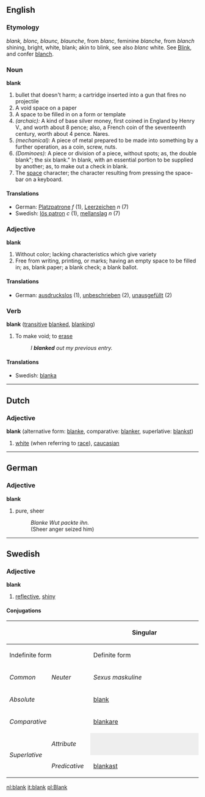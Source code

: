 ==English==

===Etymology===
{{OE.}} ''blank, blonc, blaunc, blaunche'', from {{F.}} ''blanc'', feminine ''blanche'', from {{OHG.}} ''blanch'' shining, bright, white, {{G.}} blank; akin to {{E.}} blink, see also {{AS.}} ''blanc'' white.  See [[Blink]], and confer [[blanch]].

===Noun===
'''blank'''

# bullet that doesn't harm; a cartridge inserted into a gun that fires no projectile
# A void space on a paper
# A space to be filled in on a form or template
# ''(archaic):'' A kind of base silver money, first coined in England by Henry V., and worth about 8 pence; also, a French coin of the seventeenth century, worth about 4 pence. Nares.
# ''(mechanical):'' A piece of metal prepared to be made into something by a further operation, as a coin, screw, nuts.
# ''(Dominoes):'' A piece or division of a piece, without spots; as, the double blank"; the six blank." In blank, with an essential portion to be supplied by another; as, to make out a check in blank. 
# The [[space]] character; the character resulting from pressing the space-bar on a keyboard.

====Translations====
*German: [[Platzpatrone]] ''f'' (1), [[Leerzeichen]] ''n'' (7)
*Swedish: [[lös patron]] ''c'' (1), [[mellanslag]] ''n'' (7)

===Adjective===
'''blank'''
# Without color; lacking characteristics which give variety
# Free from writing, printing, or marks; having an empty space to be filled in; as, blank paper; a blank check; a blank ballot.

====Translations====
*German: [[ausdruckslos]] (1), [[unbeschrieben]] (2), [[unausgefüllt]] (2)

===Verb===
'''blank''' ([[transitive]] [[blanked]], [[blanking]])

# To make void; to [[erase]]
#:''I '''blanked''' out my previous entry.''

====Translations====
*Swedish: [[blanka#Swedish|blanka]]

----

==Dutch==
===Adjective===
'''blank''' (alternative form: [[blanke]], comparative: [[blanker]], superlative: [[blankst]])

# [[white]] (when referring to [[race]]), [[caucasian]]

----

==German==
===Adjective===
'''blank'''
# pure, sheer
#:''Blanke Wut packte ihn.''
#:(Sheer anger seized him)

-----

==Swedish==
===Adjective===
'''blank'''

#[[reflective]], [[shiny]]

====Conjugations====
{| border=1 cellspacing=0 
|- bgcolor="#FFFFF0" align=center
! rowspan=3 colspan=2 |
! colspan=4 width=400 | Singular
! rowspan=3 width=100 | Plural
|- bgcolor="#FFFFF0" align=center
! colspan=2 width=200 | Indefinite form
! colspan=2 width=200 | Definite form
|- bgcolor="#FFFFF0" align=center
| width=100 | ''Common''
| width=100 | ''Neuter''
| width=100 | ''Sexus maskuline''
| width=100 | ''Other sexus''
|- align=center
| bgcolor="#FFFFF0" colspan=2 width=120 | ''Absolute''
| [[blank]]
| [[blankt]]
| [[blanke]]
| [[blanka]]
| [[blanka]]
|- align=center
| bgcolor="#FFFFF0" colspan=2 | ''Comparative''
| colspan=7 | [[blankare]]
|- align=center
| bgcolor="#FFFFF0" rowspan=2 width=60 | ''Superlative''
| bgcolor="#FFFFF0" width=60 | ''Attribute''
| colspan=2 style="background:#eeeeee" |  
| [[blankaste]]
| [[blankaste]]
| [[blankaste]]
|- align=center 
| bgcolor="#FFFFF0" width=60 | ''Predicative''
| colspan=5 | [[blankast]]
|}

[[nl:blank]]
[[it:blank]]
[[pl:Blank]]